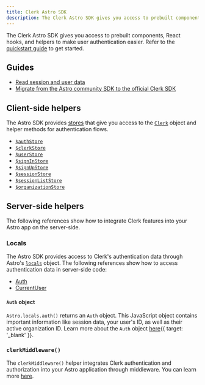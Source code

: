 ```yaml
---
title: Clerk Astro SDK
description: The Clerk Astro SDK gives you access to prebuilt components, React hooks, and helpers to make user authentication easier.
---
```


The Clerk Astro SDK gives you access to prebuilt components, React hooks, and helpers to make user authentication easier. Refer to the [quickstart guide](/docs/quickstarts/astro) to get started.

## Guides

- [Read session and user data](/docs/references/astro/read-session-data)
- [Migrate from the Astro community SDK to the official Clerk SDK](/docs/references/astro/migrating-from-astro-community-sdk)

## Client-side helpers

The Astro SDK provides [stores](https://github.com/nanostores/nanostores) that give you access to the [`Clerk`](/docs/references/javascript/clerk/clerk) object and helper methods for authentication flows.

- [`$authStore`](/docs/references/astro/auth-store)
- [`$clerkStore`](/docs/references/astro/clerk-store)
- [`$userStore`](/docs/references/astro/user-store)
- [`$signInStore`](/docs/references/astro/sign-in-store)
- [`$signUpStore`](/docs/references/astro/sign-up-store)
- [`$sessionStore`](/docs/references/astro/session-store)
- [`$sessionListStore`](/docs/references/astro/session-list-store)
- [`$organizationStore`](/docs/references/astro/organization-store)

## Server-side helpers

The following references show how to integrate Clerk features into your Astro app on the server-side.

### Locals

The Astro SDK provides access to Clerk's authentication data through Astro's [`locals`](https://docs.astro.build/en/guides/middleware/#storing-data-in-contextlocals) object. The following references show how to access authentication data in server-side code:

- [Auth](/docs/references/astro/locals#auth)
- [CurrentUser](/docs/references/astro/locals#currentuser)

#### `Auth` object

`Astro.locals.auth()` returns an `Auth` object. This JavaScript object contains important information like session data, your user's ID, as well as their active organization ID. Learn more about the `Auth` object [here](/docs/references/backend/types/auth-object){{ target: '_blank' }}.

### `clerkMiddleware()`

The `clerkMiddleware()` helper integrates Clerk authentication and authorization into your Astro application through middleware. You can learn more [here](/docs/references/astro/clerk-middleware).
